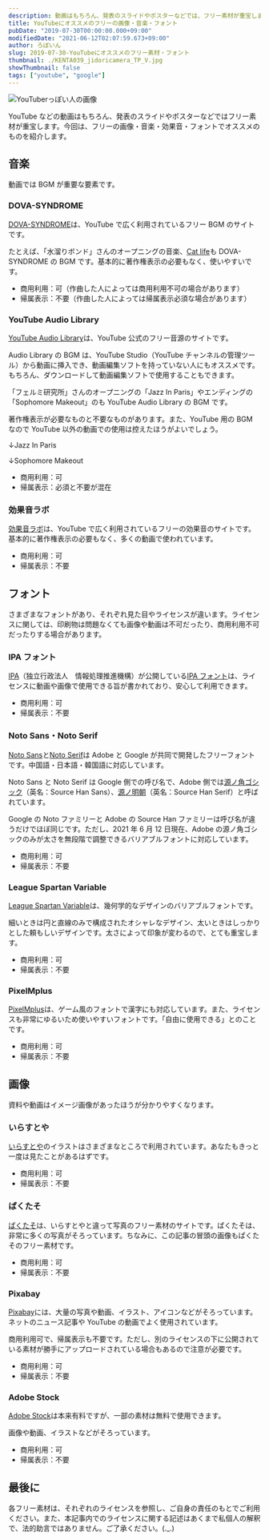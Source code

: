 ```yaml
---
description: 動画はもちろん、発表のスライドやポスターなどでは、フリー素材が重宝します。今回は、フリーの画像・音楽・効果音・フォントでオススメのものを紹介します。
title: YouTubeにオススメのフリーの画像・音楽・フォント
pubDate: "2019-07-30T00:00:00.000+09:00"
modifiedDate: "2021-06-12T02:07:59.673+09:00"
author: ろぼいん
slug: 2019-07-30-YouTubeにオススメのフリー素材・フォント
thumbnail: ./KENTA039_jidoricamera_TP_V.jpg
showThumbnail: false
tags: ["youtube", "google"]
---
```



![YouTuberっぽい人の画像](./KENTA039_jidoricamera_TP_V.jpg)

YouTube などの動画はもちろん、発表のスライドやポスターなどではフリー素材が重宝します。今回は、フリーの画像・音楽・効果音・フォントでオススメのものを紹介します。

## 音楽

動画では BGM が重要な要素です。

### DOVA-SYNDROME

[DOVA-SYNDROME](https://dova-s.jp/_mobile/)は、YouTube で広く利用されているフリー BGM のサイトです。

たとえば、「水溜りボンド」さんのオープニングの音楽、[Cat life](https://dova-s.jp/_mobile/bgm/play2558.html)も DOVA-SYNDROME の BGM です。基本的に著作権表示の必要もなく、使いやすいです。

- 商用利用：可（作曲した人によっては商用利用不可の場合があります）
- 帰属表示：不要（作曲した人によっては帰属表示必須な場合があります）

### YouTube Audio Library

[YouTube Audio Library](https://www.youtube.com/audiolibrary/music)は、YouTube 公式のフリー音源のサイトです。

Audio Library の BGM は、YouTube Studio（YouTube チャンネルの管理ツール）から動画に挿入でき、動画編集ソフトを持っていない人にもオススメです。もちろん、ダウンロードして動画編集ソフトで使用することもできます。

「フェルミ研究所」さんのオープニングの「Jazz In Paris」やエンディングの「Sophomore Makeout」のも YouTube Audio Library の BGM です。

著作権表示が必要なものと不要なものがあります。また、YouTube 用の BGM なので YouTube 以外の動画での使用は控えたほうがよいでしょう。

↓Jazz In Paris

<YouTube id="mNLJMTRvyj8" />

↓Sophomore Makeout

<YouTube id="g2HzEvU1roY" />

- 商用利用：可
- 帰属表示：必須と不要が混在

### 効果音ラボ

[効果音ラボ](https://soundeffect-lab.info/)は、YouTube で広く利用されているフリーの効果音のサイトです。基本的に著作権表示の必要もなく、多くの動画で使われています。

- 商用利用：可
- 帰属表示：不要

## フォント

さまざまなフォントがあり、それぞれ見た目やライセンスが違います。ライセンスに関しては、印刷物は問題なくても画像や動画は不可だったり、商用利用不可だったりする場合があります。

### IPA フォント

[IPA](https://www.ipa.go.jp/)（独立行政法人　情報処理推進機構）が公開している[IPA フォント](https://www.ipa.go.jp/osc/ipafont)は、ライセンスに動画や画像で使用できる旨が書かれており、安心して利用できます。

- 商用利用：可
- 帰属表示：不要

### Noto Sans・Noto Serif

[Noto Sans](https://fonts.google.com/specimen/Noto+Sans+JP)と[Noto Serif](https://fonts.google.com/specimen/Noto+Serif+JP)は Adobe と Google が共同で開発したフリーフォントです。中国語・日本語・韓国語に対応しています。

Noto Sans と Noto Serif は Google 側での呼び名で、Adobe 側では[源ノ角ゴシック](https://github.com/adobe-fonts/source-han-sans/tree/release)（英名：Source Han Sans）、[源ノ明朝](https://github.com/adobe-fonts/source-han-serif/tree/release)（英名：Source Han Serif）と呼ばれています。

Google の Noto ファミリーと Adobe の Source Han ファミリーは呼び名が違うだけでほぼ同じです。ただし、2021 年 6 月 12 日現在、Adobe の源ノ角ゴシックのみが太さを無段階で調整できるバリアブルフォントに対応しています。

- 商用利用：可
- 帰属表示：不要

### League Spartan Variable

[League Spartan Variable](https://github.com/theleagueof/league-spartan)は、幾何学的なデザインのバリアブルフォントです。

細いときは円と直線のみで構成されたオシャレなデザイン、太いときはしっかりとした頼もしいデザインです。太さによって印象が変わるので、とても重宝します。

- 商用利用：可
- 帰属表示：不要

### PixelMplus

[PixelMplus](http://itouhiro.hatenablog.com/entry/20130602/font)は、ゲーム風のフォントで漢字にも対応しています。また、ライセンスも非常にゆるいため使いやすいフォントです。「自由に使用できる」とのことです。

- 商用利用：可
- 帰属表示：不要

## 画像

資料や動画はイメージ画像があったほうが分かりやすくなります。

### いらすとや

[いらすとや](https://www.irasutoya.com/)のイラストはさまざまなところで利用されています。あなたもきっと一度は見たことがあるはずです。

- 商用利用：可
- 帰属表示：不要

### ぱくたそ

[ぱくたそ](https://www.pakutaso.com/)は、いらすとやと違って写真のフリー素材のサイトです。ぱくたそは、非常に多くの写真がそろっています。ちなみに、この記事の冒頭の画像もぱくたそのフリー素材です。

- 商用利用：可
- 帰属表示：不要

### Pixabay

[Pixabay](https://pixabay.com/ja/)には、大量の写真や動画、イラスト、アイコンなどがそろっています。ネットのニュース記事や YouTube の動画でよく使用されています。

商用利用可で、帰属表示も不要です。ただし、別のライセンスの下に公開されている素材が勝手にアップロードされている場合もあるので注意が必要です。

- 商用利用：可
- 帰属表示：不要

### Adobe Stock

[Adobe Stock](https://stock.adobe.com/jp/free)は本来有料ですが、一部の素材は無料で使用できます。

画像や動画、イラストなどがそろっています。

- 商用利用：可
- 帰属表示：不要

## 最後に

各フリー素材は、それぞれのライセンスを参照し、ご自身の責任のもとでご利用ください。また、本記事内でのライセンスに関する記述はあくまで私個人の解釈で、法的助言ではありません。ご了承ください。(.\_.)
